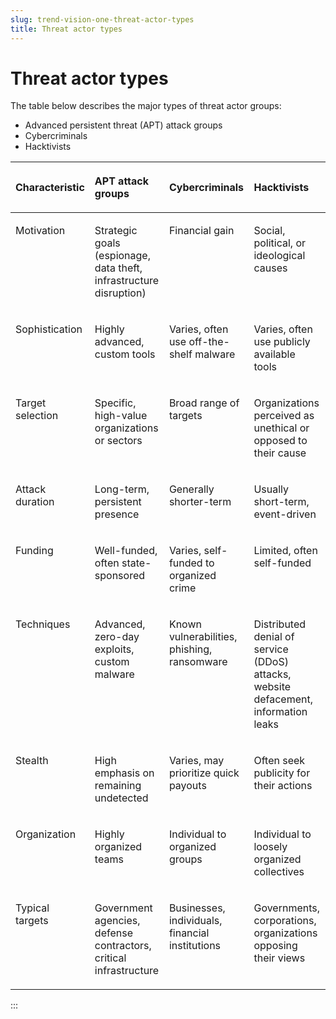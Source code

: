 ```yaml
---
slug: trend-vision-one-threat-actor-types
title: Threat actor types
---
```

# Threat actor types

The table below describes the major types of threat actor groups:

- Advanced persistent threat (APT) attack groups
- Cybercriminals
- Hacktivists

<table>
<thead style="text-align: left;">
<tr>
<th><p>Characteristic</p></th>
<th><p>APT attack groups</p></th>
<th><p>Cybercriminals</p></th>
<th><p>Hacktivists</p></th>
</tr>
</thead>
<tbody style="text-align: left;">
<tr>
<td style="vertical-align: top"><p>Motivation</p></td>
<td style="vertical-align: top"><p>Strategic goals (espionage, data theft, infrastructure disruption)</p></td>
<td style="vertical-align: top"><p>Financial gain</p></td>
<td style="vertical-align: top"><p>Social, political, or ideological causes</p></td>
</tr>
<tr>
<td style="vertical-align: top"><p>Sophistication</p></td>
<td style="vertical-align: top"><p>Highly advanced, custom tools</p></td>
<td style="vertical-align: top"><p>Varies, often use off-the-shelf malware</p></td>
<td style="vertical-align: top"><p>Varies, often use publicly available tools</p></td>
</tr>
<tr>
<td style="vertical-align: top"><p>Target selection</p></td>
<td style="vertical-align: top"><p>Specific, high-value organizations or sectors</p></td>
<td style="vertical-align: top"><p>Broad range of targets</p></td>
<td style="vertical-align: top"><p>Organizations perceived as unethical or opposed to their cause</p></td>
</tr>
<tr>
<td style="vertical-align: top"><p>Attack duration</p></td>
<td style="vertical-align: top"><p>Long-term, persistent presence</p></td>
<td style="vertical-align: top"><p>Generally shorter-term</p></td>
<td style="vertical-align: top"><p>Usually short-term, event-driven</p></td>
</tr>
<tr>
<td style="vertical-align: top"><p>Funding</p></td>
<td style="vertical-align: top"><p>Well-funded, often state-sponsored</p></td>
<td style="vertical-align: top"><p>Varies, self-funded to organized crime</p></td>
<td style="vertical-align: top"><p>Limited, often self-funded</p></td>
</tr>
<tr>
<td style="vertical-align: top"><p>Techniques</p></td>
<td style="vertical-align: top"><p>Advanced, zero-day exploits, custom malware</p></td>
<td style="vertical-align: top"><p>Known vulnerabilities, phishing, ransomware</p></td>
<td style="vertical-align: top"><p>Distributed denial of service (DDoS) attacks, website defacement, information leaks</p></td>
</tr>
<tr>
<td style="vertical-align: top"><p>Stealth</p></td>
<td style="vertical-align: top"><p>High emphasis on remaining undetected</p></td>
<td style="vertical-align: top"><p>Varies, may prioritize quick payouts</p></td>
<td style="vertical-align: top"><p>Often seek publicity for their actions</p></td>
</tr>
<tr>
<td style="vertical-align: top"><p>Organization</p></td>
<td style="vertical-align: top"><p>Highly organized teams</p></td>
<td style="vertical-align: top"><p>Individual to organized groups</p></td>
<td style="vertical-align: top"><p>Individual to loosely organized collectives</p></td>
</tr>
<tr>
<td style="vertical-align: top"><p>Typical targets</p></td>
<td style="vertical-align: top"><p>Government agencies, defense contractors, critical infrastructure</p></td>
<td style="vertical-align: top"><p>Businesses, individuals, financial institutions</p></td>
<td style="vertical-align: top"><p>Governments, corporations, organizations opposing their views</p></td>
</tr>
</tbody>
</table>
:::
